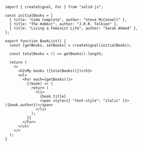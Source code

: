 ```tsx
import { createSignal, For } from "solid-js";

const initialBooks = [
  { title: "Code Complete", author: "Steve McConnell" },
  { title: "The Hobbit", author: "J.R.R. Tolkien" },
  { title: "Living a Feminist Life", author: "Sarah Ahmed" },
];

export function BookList() {
  const [getBooks, setBooks] = createSignal(initialBooks);

  const totalBooks = () => getBooks().length;

  return (
    <>
      <h2>My books ({totalBooks()})</h2>
      <ul>
        <For each={getBooks()}>
          {(book) => {
            return (
              <li>
                {book.title}
                <span style={{ "font-style": "italic" }}> ({book.author})</span>
              </li>
            );
          }}
        </For>
      </ul>
    </>
  );
}
```
